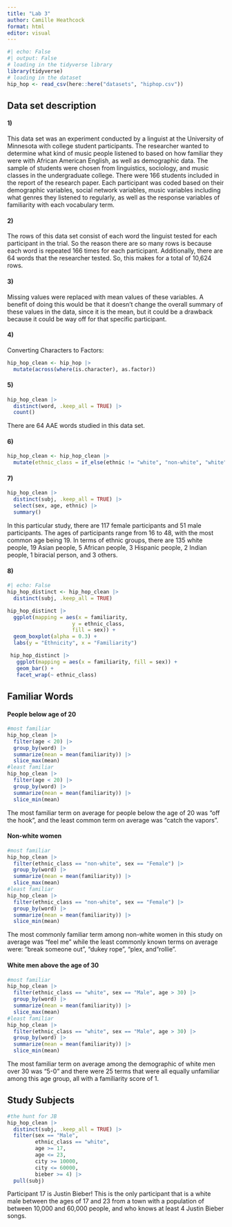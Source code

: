 ```yaml
---
title: "Lab 3"
author: Camille Heathcock
format: html
editor: visual
---
```


```r
#| echo: False 
#| output: False
# loading in the tidyverse library
library(tidyverse)
# loading in the dataset
hip_hop <- read_csv(here::here("datasets", "hiphop.csv"))
```

## Data set description

#### 1)

This data set was an experiment conducted by a linguist at the University of Minnesota with college student participants. The researcher wanted to determine what kind of music people listened to based on how familiar they were with African American English, as well as demographic data. The sample of students were chosen from linguistics, sociology, and music classes in the undergraduate college. There were 166 students included in the report of the research paper. Each participant was coded based on their demographic variables, social network variables, music variables including what genres they listened to regularly, as well as the response variables of familiarity with each vocabulary term.

#### 2)

The rows of this data set consist of each word the linguist tested for each participant in the trial. So the reason there are so many rows is because each word is repeated 166 times for each participant. Additionally, there are 64 words that the researcher tested. So, this makes for a total of 10,624 rows.

#### 3)

Missing values were replaced with mean values of these variables. A benefit of doing this would be that it doesn't change the overall summary of these values in the data, since it is the mean, but it could be a drawback because it could be way off for that specific participant.

#### 4)

Converting Characters to Factors:

```r
hip_hop_clean <- hip_hop |> 
  mutate(across(where(is.character), as.factor))
```

#### 5)

```r
hip_hop_clean |> 
  distinct(word, .keep_all = TRUE) |> 
  count()
```

There are 64 AAE words studied in this data set.

#### 6)

```r
hip_hop_clean <- hip_hop_clean |> 
  mutate(ethnic_class = if_else(ethnic != "white", "non-white", "white"))
```

#### 7)

```r
hip_hop_clean |> 
  distinct(subj, .keep_all = TRUE) |> 
  select(sex, age, ethnic) |> 
  summary()
```

In this particular study, there are 117 female participants and 51 male participants. The ages of participants range from 16 to 48, with the most common age being 19. In terms of ethnic groups, there are 135 white people, 19 Asian people, 5 African people, 3 Hispanic people, 2 Indian people, 1 biracial person, and 3 others.

#### 8)

```r
#| echo: False
hip_hop_distinct <- hip_hop_clean |> 
  distinct(subj, .keep_all = TRUE)
```

```r
hip_hop_distinct |> 
  ggplot(mapping = aes(x = familiarity,
                     y = ethnic_class,
                     fill = sex)) + 
  geom_boxplot(alpha = 0.3) + 
  labs(y = "Ethnicity", x = "Familiarity")
```

```r
 hip_hop_distinct |> 
   ggplot(mapping = aes(x = familiarity, fill = sex)) + 
   geom_bar() + 
   facet_wrap(~ ethnic_class)
```

## Familiar Words

#### People below age of 20

```r
#most familiar
hip_hop_clean |> 
  filter(age < 20) |>  
  group_by(word) |> 
  summarize(mean = mean(familiarity)) |> 
  slice_max(mean)
#least familiar
hip_hop_clean |> 
  filter(age < 20) |>  
  group_by(word) |> 
  summarize(mean = mean(familiarity)) |> 
  slice_min(mean)
```

The most familiar term on average for people below the age of 20 was "off the hook", and the least common term on average was "catch the vapors".

#### Non-white women

```r
#most familiar 
hip_hop_clean |> 
  filter(ethnic_class == "non-white", sex == "Female") |>  
  group_by(word) |> 
  summarize(mean = mean(familiarity)) |> 
  slice_max(mean)
#least familiar
hip_hop_clean |> 
  filter(ethnic_class == "non-white", sex == "Female") |>  
  group_by(word) |> 
  summarize(mean = mean(familiarity)) |> 
  slice_min(mean)
```

The most commonly familiar term among non-white women in this study on average was "feel me" while the least commonly known terms on average were: "break someone out", "dukey rope", "plex, and"rollie".

#### White men above the age of 30

```r
#most familiar 
hip_hop_clean |> 
  filter(ethnic_class == "white", sex == "Male", age > 30) |>  
  group_by(word) |> 
  summarize(mean = mean(familiarity)) |> 
  slice_max(mean)
#least familiar 
hip_hop_clean |> 
  filter(ethnic_class == "white", sex == "Male", age > 30) |>  
  group_by(word) |> 
  summarize(mean = mean(familiarity)) |> 
  slice_min(mean)
```

The most familiar term on average among the demographic of white men over 30 was "5-0" and there were 25 terms that were all equally unfamiliar among this age group, all with a familiarity score of 1.

## Study Subjects

```r
#the hunt for JB 
hip_hop_clean |>  
  distinct(subj, .keep_all = TRUE) |> 
  filter(sex == "Male", 
         ethnic_class == "white", 
         age >= 17, 
         age <= 23, 
         city >= 10000,
         city <= 60000,
         bieber >= 4) |> 
  pull(subj)
```

Participant 17 is Justin Bieber! This is the only participant that is a white male between the ages of 17 and 23 from a town with a population of between 10,000 and 60,000 people, and who knows at least 4 Justin Bieber songs.
